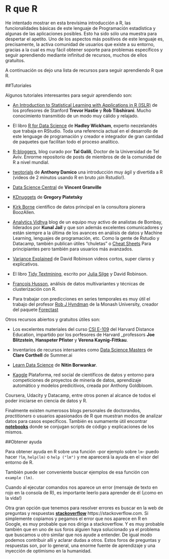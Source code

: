 # R que R

He intentado mostrar en esta brevísima introducción a R, las funcionalidades básicas de este lenguaje de Programación estadística y algunas de las aplicaciones posibles. Esto ha sido sólo una muestra para despertar el apetito.
Uno de los aspectos más positivos de este lenguaje es, precisamente, la activa comunidad de usuarios que existe a su entorno, gracias a la cual es muy fácil obtener soporte para problemas específicos y seguir aprendiendo mediante infinitud de recursos, muchos de ellos gratuitos.

A continuación os dejo una lista de recursos para seguir aprendiendo R que R.


##Tutoriales

Algunos tutoriales interesantes para seguir aprendiendo son:

 - [An Introduction to Statistical Learning with Applications in R (ISLR)](http://www-bcf.usc.edu/%7Egareth/ISL/)  de los profesores de Stanford __Trevor Hastie__ y __Rob Tibshirani__. Mucho conocimiento transmitido de un modo muy cálido y relajado.

 - El libro [R for Data Science](http://r4ds.had.co.nz/) de __Hadley Wickham__, experto neozelandés que trabaja en RStudio. Toda una referencia actual en el desarrollo de este lenguage de programación y creador e integrador de gran cantidad de paquetes que facilitan todo el proceso analítico.

 - [R-bloggers](https://www.r-bloggers.com), blog curado por __Tal Galili__, Doctor de la Universidad de Tel Aviv. Enrorme repositorio de posts de miembros de de la comunidad de R a nivel mundial.
 
  - [twotorials](http://www.twotorials.com/) de
__Anthony Damico__ una introducción muy ágil y divertida a R (videos de 2 minutos usando R en bruto ¡sin Rstudio!).

 - [Data Science Central](http://www.datasciencecentral.com) de __Vincent Granville__
  
 - [KDnuggets](http://www.kdnuggets.com/) de __Gregory Piatetsky__
 
 - [Kirk Borne](http://kirkborne.net/) científico de datos principal en la consultora pionera BoozAllen.
 
 - [Analytics Vidhya](https://www.analyticsvidhya.com) blog de un equipo muy activo de analistas de Bombay, liderados por __Kunal Jail__ y que son además excelentes comunicadores y están siempre a la última de los avances en análisis de datos y Machine Learning, lenguajes de programación, etc. Como la gente de Rstudio y Datacamp, también publican útiles "chuletas" o [Cheat Sheets](https://www.analyticsvidhya.com/blog/2017/02/top-28-cheat-sheets-for-machine-learning-data-science-probability-sql-big-data/) Para principiantes pero también para usuarios más avanzados.
 
 - [Variance Explained](http://varianceexplained.org/RData/) de David Robinson
 videos cortos, super claros y explicativos.
 
 - El libro [Tidy Textmining](http://tidytextmining.com/intro.html), escrito por [Julia Silge](https://juliasilge.com/) y David Robinson.
 
 - [François Husson](http://math.agrocampus-ouest.fr/infoglueDeliverLive/membres/Francois.Husson), análisis de datos multivariantes y técnicas de clusterización con R.
 
 - Para trabajar con predicciones en series temporales es muy útil el trabajo del profesor [Rob J Hyndman](https://www.otexts.org/fpp) de la Monash University, creador del paquete [Forectast](http://robjhyndman.com/software/forecast/")

Otros recursos abiertos y gratuitos útiles son:

 - Los excelentes materiales del curso [CSI E-109](http://cm.dce.harvard.edu/2014/01/14328/publicationListing.shtml) del Harvard Distance Education, impartido por los porfesores de Harvard _professors __Joe Blitzstein__, __Hanspeter Pfister__ y __Verena Kaynig-Fittkau__.

 - Inventarios de recursos intersantes como [Data Science Masters](http://datasciencemasters.org) de __Clare Corthell__ de Summer.ai 

 - [Learn Data Science](http://learnds.com/) de __Nitin Borwankar__.

 - [Kaggle](https://www.kaggle.com) Plataforma, red social de científicos de datos y entorno para competiciones de proyectos de minería de datos, aprendizaje automático y modelos predicitivos, creada por Anthony Goldbloom.

Coursera, Udacity y Datacamp, entre otros ponen al alcance de todos el poder iniciarse en ciencia de datos y R.

Finalmente existen numerosos blogs personales de doctorandos, *practitioners* o usuarios apasionados de R que muestran modos de analizar datos para casos específicos. También es sumamente útil encontrar [__notebooks__](http://rmarkdown.rstudio.com/r_notebooks.html) donde se conjugan scripts de código y explicaciones de los mismos. 



##Obtener ayuda

Para obtener ayuda en R sobre una función -por ejemplo sobre `lm`- puedo hacer `?lm`, `help(lm)` o `help ("lm")` y me aparecerá la ayuda en el visor del entorno de R. 

También puede ser conveniente buscar ejemplos de esa función con `example (lm)`.

Cuando al ejecutar comandos nos aparece un error (mensaje de texto en rojo en la consola de R), es importante leerlo para aprender de él (¡como en la vida!)

Otra gran opción que tenemos para resolver errores es buscar en la web de preguntas y respuestas [__stackoverflow__](https://stackoverflow.com) https://stackoverflow.com. 
Si simplemente copiamos y pegamos el error que nos aparece en R en Google, es muy probable que nos diriga a stackoverflow. Y es muy probable también que en uno de sus foros alguien haya solucionado ya el problema que buscamos u otro similar que nos ayude a entender. De igual modo podemos contribuir allí y aclarar dudas a otros. Estos foros de preguntas y respuestas son, por lo general, una enorme fuente de aprendizaje y una inyección de optimismo en la humanidad.
